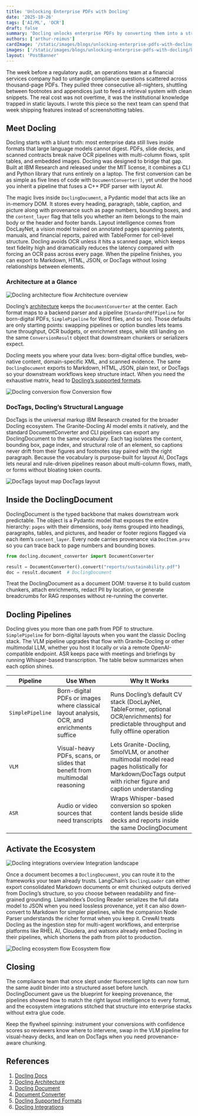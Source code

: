 ```yaml
---
title: 'Unlocking Enterprise PDFs with Docling'
date: '2025-10-26'
tags: ['AI/ML', 'OCR']
draft: false
summary: 'Docling unlocks enterprise PDFs by converting them into a structured DoclingDocument with layout-aware pipelines, DocTags, and integrations that keep provenance intact for downstream AI and automation workflows.'
authors: ['arthur-reimus']
cardImage: '/static/images/blogs/unlocking-enterprise-pdfs-with-docling/cardImage.png'
images: ['/static/images/blogs/unlocking-enterprise-pdfs-with-docling/blogHeader.png']
layout: 'PostBanner'
---
```


The week before a regulatory audit, an operations team at a financial services company had to untangle compliance questions scattered across thousand-page PDFs. They pulled three consecutive all-nighters, shuttling between footnotes and appendices just to feed a retrieval system with clean snippets. The real cost was not overtime, it was the institutional knowledge trapped in static layouts. I wrote this piece so the next team can spend that week shipping features instead of screenshotting tables.

## Meet Docling

Docling starts with a blunt truth: most enterprise data still lives inside formats that large language models cannot digest. PDFs, slide decks, and scanned contracts break naive OCR pipelines with multi-column flows, split tables, and embedded images. Docling was designed to bridge that gap. Built at IBM Research and released under the MIT license, it combines a CLI and Python library that runs entirely on a laptop. The first conversion can be as simple as five lines of code with `DocumentConverter()`, yet under the hood you inherit a pipeline that fuses a C++ PDF parser with layout AI.

The magic lives inside `DoclingDocument`, a Pydantic model that acts like an in-memory DOM. It stores every heading, paragraph, table, caption, and picture along with provenance such as page numbers, bounding boxes, and the `content_layer` flag that tells you whether an item belongs to the main body or the header and footer bands. Layout intelligence comes from DocLayNet, a vision model trained on annotated pages spanning patents, manuals, and financial reports, paired with TableFormer for cell-level structure. Docling avoids OCR unless it hits a scanned page, which keeps text fidelity high and dramatically reduces the latency compared with forcing an OCR pass across every page. When the pipeline finishes, you can export to Markdown, HTML, JSON, or DocTags without losing relationships between elements.

### Architecture at a Glance

<Image
  alt="Docling architecture flow"
  src="/static/images/blogs/unlocking-enterprise-pdfs-with-docling/architecture.png"
  width={4152}
  height={1902}
  className="mx-auto rounded-md bg-white"
/>
<DiagramSubtitle>Architecture overview</DiagramSubtitle>

Docling’s [architecture](https://docling-project.github.io/docling/concepts/architecture/) keeps the `DocumentConverter` at the center. Each format maps to a backend parser and a pipeline (`StandardPdfPipeline` for born-digital PDFs, `SimplePipeline` for Word files, and so on). Those defaults are only starting points: swapping pipelines or option bundles lets teams tune throughput, OCR budgets, or enrichment steps, while still landing on the same `ConversionResult` object that downstream chunkers or serializers expect.

Docling meets you where your data lives: born-digital office bundles, web-native content, domain-specific XML, and scanned evidence. The same `DoclingDocument` exports to Markdown, HTML, JSON, plain text, or DocTags so your downstream workflows keep structure intact. When you need the exhaustive matrix, head to [Docling’s supported formats](https://docling-project.github.io/docling/usage/supported_formats/).

<Image
  alt="Docling conversion flow"
  src="/static/images/blogs/unlocking-enterprise-pdfs-with-docling/docling-conversion-flow.png"
  width={693}
  height={486}
  className="mx-auto rounded-md bg-white"
/>
<DiagramSubtitle>Conversion flow</DiagramSubtitle>

### DocTags, Docling’s Structural Language

DocTags is the universal markup IBM Research created for the broader Docling ecosystem. The Granite-Docling AI model emits it natively, and the standard DocumentConverter and CLI pipelines can export any DoclingDocument to the same vocabulary. Each tag isolates the content, bounding box, page index, and structural role of an element, so captions never drift from their figures and footnotes stay paired with the right paragraph. Because the vocabulary is purpose-built for layout AI, DocTags lets neural and rule-driven pipelines reason about multi-column flows, math, or forms without bloating token counts.

<Image
  alt="DocTags layout map"
  src="/static/images/blogs/unlocking-enterprise-pdfs-with-docling/doctags.png"
  width={1432}
  height={805}
  className="mx-auto rounded-md bg-white"
/>
<DiagramSubtitle>DocTags layout</DiagramSubtitle>

## Inside the DoclingDocument

DoclingDocument is the typed backbone that makes downstream work predictable. The object is a Pydantic model that exposes the entire hierarchy: `pages` with their dimensions, `body` items grouped into headings, paragraphs, tables, and pictures, and header or footer regions flagged via each item’s `content_layer`. Every node carries provenance via `DocItem.prov` so you can trace back to page numbers and bounding boxes.

```python
from docling.document_converter import DocumentConverter

result = DocumentConverter().convert("reports/sustainability.pdf")
doc = result.document  # DoclingDocument
```

Treat the DoclingDocument as a document DOM: traverse it to build custom chunkers, attach enrichments, redact PII by location, or generate breadcrumbs for RAG responses without re-running the converter.

## Docling Pipelines

Docling gives you more than one path from PDF to structure. `SimplePipeline` for born-digital layouts when you want the classic Docling stack. The VLM pipeline upgrades that flow with Granite-Docling or other multimodal LLM, whether you host it locally or via a remote OpenAI-compatible endpoint. ASR keeps pace with meetings and briefings by running Whisper-based transcription. The table below summarizes when each option shines.

| Pipeline         | Use When                                                                                  | Why It Works                                                                                                                                                |
| ---------------- | ----------------------------------------------------------------------------------------- | ----------------------------------------------------------------------------------------------------------------------------------------------------------- |
| `SimplePipeline` | Born-digital PDFs or images where classical layout analysis, OCR, and enrichments suffice | Runs Docling’s default CV stack (DocLayNet, TableFormer, optional OCR/enrichments) for predictable throughput and fully offline operation                   |
| `VLM`            | Visual-heavy PDFs, scans, or slides that benefit from multimodal reasoning                | Lets Granite-Docling, SmolVLM, or another multimodal model read pages holistically for Markdown/DocTags output with richer figure and caption understanding |
| `ASR`            | Audio or video sources that need transcripts                                              | Wraps Whisper-based conversion so spoken content lands beside slide decks and reports inside the same DoclingDocument                                       |

## Activate the Ecosystem

<Image
  alt="Docling integrations overview"
  src="/static/images/blogs/unlocking-enterprise-pdfs-with-docling/integrations.png"
  width={2016}
  height={976}
  className="mx-auto rounded-md bg-white"
/>
<DiagramSubtitle>Integration landscape</DiagramSubtitle>

Once a document becomes a `DoclingDocument`, you can route it to the frameworks your team already trusts. LangChain’s `DoclingLoader` can either export consolidated Markdown documents or emit chunked outputs derived from Docling’s structure, so you choose between readability and fine-grained grounding. LlamaIndex’s Docling Reader serializes the full data model to JSON when you need lossless provenance, yet it can also down-convert to Markdown for simpler pipelines, while the companion Node Parser understands the richer format when you keep it. CrewAI treats Docling as the ingestion step for multi-agent workflows, and enterprise platforms like RHEL AI, Cloudera, and watsonx already embed Docling in their pipelines, which shortens the path from pilot to production.

<Image
  alt="Docling ecosystem flow"
  src="/static/images/blogs/unlocking-enterprise-pdfs-with-docling/docling-ecosystem-flow.png"
  width={784}
  height={192}
  className="mx-auto rounded-md bg-white"
/>
<DiagramSubtitle>Ecosystem flow</DiagramSubtitle>

## Closing

The compliance team that once slept under fluorescent lights can now turn the same audit binder into a structured asset before lunch. DoclingDocument gave us the blueprint for keeping provenance, the pipelines showed how to match the right layout intelligence to every format, and the ecosystem integrations stitched that structure into enterprise stacks without extra glue code.

Keep the flywheel spinning: instrument your conversions with confidence scores so reviewers know where to intervene, swap in the VLM pipeline for visual-heavy decks, and lean on DocTags when you need provenance-aware chunking.

## References

1. [Docling Docs](https://docling-project.github.io/docling)
2. [Docling Architecture](https://docling-project.github.io/docling/concepts/architecture/)
3. [Docling Document](https://docling-project.github.io/docling/reference/docling_document/)
4. [Document Converter](https://docling-project.github.io/docling/reference/document_converter/)
5. [Docling Supported Formats](https://docling-project.github.io/docling/usage/supported_formats/)
6. [Docling Integrations](https://docling-project.github.io/docling/integrations/)
